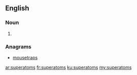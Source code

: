 ==English==

===Noun===
{{head|en}}

# {{plural of|superatom}}

===Anagrams===
* [[mousetraps#English|mousetraps]]

[[ar:superatoms]]
[[fr:superatoms]]
[[ku:superatoms]]
[[my:superatoms]]